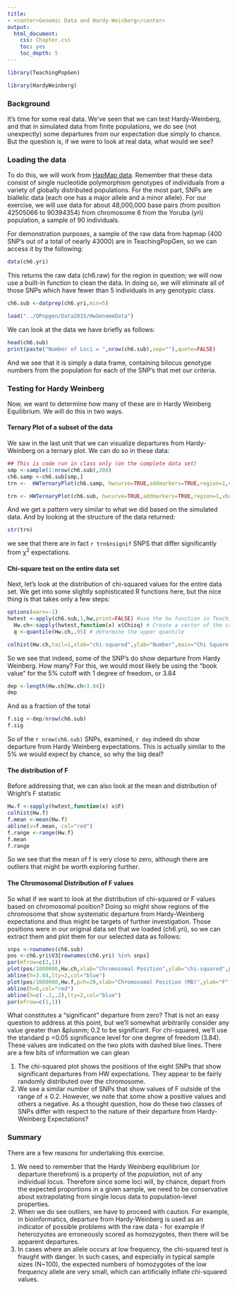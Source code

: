 ```yaml
---
title: 
- <center>Genomic Data and Hardy-Weinberg</center>
output:
  html_document:
    css: Chapter.css
    toc: yes
    toc_depth: 5
---
```



```r
library(TeachingPopGen)
```
```r
library(HardyWeinberg)
```


### Background

It's time for some real data.  We've seen that we can test Hardy-Weinberg, and that in simulated data from finite populations, we do see (not unexpectly) some departures from our expectation due simply to chance.  But the question is, if we were to look at real data, what would we see?

### Loading the data

To do this, we will work from [HapMap data](http://www.hapmap.org).  Remember that these data consist of single nucleotide polymorphism genotypes of individuals from a variety of globally distributed populations.  For the most part, SNPs are biallelic data (each one has a major allele and a minor allele). For our exercise, we will use data for about 48,000,000 base pairs (from position 42505066 to 90394354) from chromosome 6 from the Yoruba (yri) population, a sample of 90 individuals. 


For demonstration purposes, a sample of the raw data from hapmap (400 SNP's out of a total of nearly 43000) are in TeachingPopGen, so we can access it by the following:
```r

data(ch6.yri)

```
This returns the raw data (ch6.raw) for the region in question; we will now use a built-in function to clean the data.  In doing so, we will eliminate all of those SNPs which have fewer than 5 individuals in any genotypic class.
```r
ch6.sub <-datprep(ch6.yri,min=5)
```
```r
load("../QPopgen/Data2015/HwGenomeData")
```


We can look at the data we have briefly as follows:

```r
head(ch6.sub)
print(paste("Number of Loci = ",nrow(ch6.sub),sep=""),quote=FALSE)
```
And we see that it is simply a data frame, containing bilocus genotype numbers from the population for each of the SNP's that met our criteria.

### Testing for Hardy Weinberg

Now, we want to determine how many of these are in Hardy Weinberg Equilibrium.  We will do this in two ways.

#### Ternary Plot of a subset of the data

We saw in the last unit that we can visualize departures from Hardy-Weinberg on a ternary plot.  We can do so in these data:

```r
## This is code run in class only (on the complete data set)
smp <-sample(1:nrow(ch6.sub),200)
ch6.samp <-ch6.sub[smp,]
trn <-  HWTernaryPlot(ch6.samp, hwcurve=TRUE,addmarkers=TRUE,region=1,vbounds=FALSE,axis=2,vertexlab=c("0","","1"),axislab="P",main="Chromosome 6 - 200 Random SNPS",cex.main=1.2)
```


```r
trn <- HWTernaryPlot(ch6.sub, hwcurve=TRUE,addmarkers=TRUE,region=1,vbounds=FALSE,axis=2,vertexlab=c("0","","1"),axislab="P",main="Chromosome 6 - 100 Random SNPS",cex.main=1.2)
```
And we get a pattern very similar to what we did based on the simulated data.  And by looking at the structure of the data returned:

```r
str(trn)
```
we see that there are in fact `r trn$nsignif` SNPS that differ significantly from &chi;^2^ expectations.



#### Chi-square test on the entire data set

Next, let's look at the distribution of chi-squared values for the entire data set.  We get into some slightly sophisticated R functions here, but the nice thing is that takes only a few steps:
```r
options(warn=-1)
hwtest <-apply(ch6.sub,1,hw,print=FALSE) #use the hw function in TeachingPopGen to test each snp
  Hw.ch<-sapply(hwtest,function(x) x$Chisq) # Create a vector of the calculated chi square values
  q <-quantile(Hw.ch,.95) # determine the upper quantile
```


```r

colhist(Hw.ch,tail=1,xlab="chi-squared",ylab="Number",main="Chi Square Distribution, ch. 6")
```
So we see that indeed, some of the SNP's do show departure from Hardy Weinberg.  How many?  For this, we would most likely be using the "book value" for the 5% cutoff with 1 degree of freedom, or 3.84

```r
dep <-length(Hw.ch[Hw.ch>3.84])
dep
```
And as a fraction of the total
```r
f.sig <-dep/nrow(ch6.sub)
f.sig
```

So of the `r nrow(ch6.sub)` SNPs, examined, `r dep` indeed do show departure from Hardy Weinberg expectations.  This is actually similar to the 5% we would expect by chance, so why the big deal?  

#### The distribution of F

Before addressing that, we can also look at the mean and distribution of Wright's F statistic

```r
Hw.f <-sapply(hwtest,function(x) x$F)
colhist(Hw.f)
f.mean <-mean(Hw.f)
abline(v=f.mean, col="red")
f.range <-range(Hw.f)
f.mean
f.range
```
So we see that the mean of f is very close to zero, although there are outliers that might be worth exploring further.

#### The Chromosomal Distribution of F values

So what if we want to look at the distribution of chi-squared or F values based on chromosomal position?  Doing so might show regions of the chromosome that show systematic departure from Hardy-Weinberg expectations and thus might be targets of further investigation.  Those positions were in our original data set that we loaded (ch6.yri), so we can extract them and plot them for our selected data as follows: 
```r
snps <-rownames(ch6.sub)
pos <-ch6.yri$V3[rownames(ch6.yri) %in% snps]
par(mfrow=c(2,1))
plot(pos/1000000,Hw.ch,xlab="Chromosomal Position",ylab="chi-squared",pch=20,main="Chi-squared")
abline(h=3.84,lty=2,col="blue")
plot(pos/1000000,Hw.f,pch=20,xlab="Chromosomal Position (MB)",ylab="F",main="F")
abline(h=0,col="red")
abline(h=c(-.2,.2),lty=2,col="blue")
par(mfrow=c(1,1))
```
What constitutes a "significant" departure from zero?  That is not an easy question to address at this point, but we'll somewhat arbitrarily consider any value greater than &plusnm; 0.2 to be significant.  For chi-squared, we'll use the standard p <0.05 significance level for one degree of freedom (3.84).  These values are indicated on the two plots with dashed blue lines.  There are a few bits of information we can glean

1.  The chi-squared plot shows the positions of the eight SNPs that show significant departures from HW expectations.  They appear to be fairly randomly distributed over the chromosome.
2.  We see a similar number of SNPs that show values of F outside of the range of &plusmn; 0.2.  However, we note that some show a positive values and others a negative.  As a thought question, how do these two classes of SNPs differ with respect to the nature of their departure from Hardy-Weinberg Expectations?

### Summary

There are a few reasons for undertaking this exercise.  

1.  We need to remember that the Hardy Weinberg equilibrium (or departure therefrom) is a property of the *population*, not of any individual locus.  Therefore since some loci will, by chance, depart from the expected proportions in a given sample, we need to be conservative about extrapolating from single locus data to population-level properties.  
1.  When we do see outliers, we have to proceed with caution.  For example, in bioinformatics, departure from Hardy-Weinberg is used as an indicator of possible problems with the raw data - for example if heterozyotes are erroneously scored as homozygotes, then there will be apparent departures.
2.  In cases where an allele occurs at low frequency, the chi-squared test is fraught with danger.  In such cases, and especially in typical sample sizes (N~100), the expected numbers of homozygotes of the low frequency allele are very small, which can artificially inflate chi-squared values.

